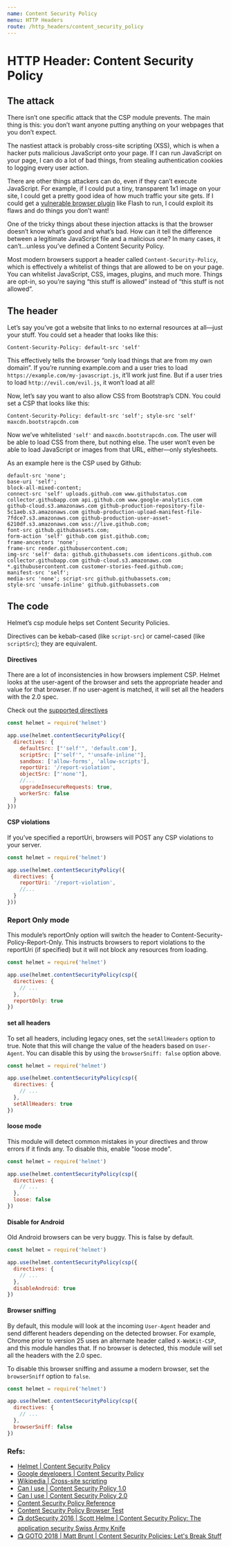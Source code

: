 ```yaml
---
name: Content Security Policy
menu: HTTP Headers
route: /http_headers/content_security_policy
---
```


# HTTP Header: Content Security Policy

## The attack

There isn’t one specific attack that the CSP module prevents. The main thing is this: you don’t want anyone putting anything on your webpages that you don’t expect.

The nastiest attack is probably cross-site scripting (XSS), which is when a hacker puts malicious JavaScript onto your page. If I can run JavaScript on your page, I can do a lot of bad things, from stealing authentication cookies to logging every user action.

There are other things attackers can do, even if they can’t execute JavaScript. For example, if I could put a tiny, transparent 1x1 image on your site, I could get a pretty good idea of how much traffic your site gets. If I could get a [vulnerable browser plugin](http://arstechnica.com/security/2015/07/two-new-flash-exploits-surface-from-hacking-team-combine-with-java-0-day/) like Flash to run, I could exploit its flaws and do things you don’t want!

One of the tricky things about these injection attacks is that the browser doesn’t know what’s good and what’s bad. How can it tell the difference between a legitimate JavaScript file and a malicious one? In many cases, it can’t…unless you’ve defined a Content Security Policy.

Most modern browsers support a header called `Content-Security-Policy`, which is effectively a whitelist of things that are allowed to be on your page. You can whitelist JavaScript, CSS, images, plugins, and much more. Things are opt-in, so you’re saying “this stuff is allowed” instead of “this stuff is not allowed”.

## The header

Let’s say you’ve got a website that links to no external resources at all—just your stuff. You could set a header that looks like this:

```
Content-Security-Policy: default-src 'self'
```

This effectively tells the browser “only load things that are from my own domain”. If you’re running example.com and a user tries to load `https://example.com/my-javascript.js`, it’ll work just fine. But if a user tries to load `http://evil.com/evil.js`, it won’t load at all!

Now, let’s say you want to also allow CSS from Bootstrap’s CDN. You could set a CSP that looks like this:

```
Content-Security-Policy: default-src 'self'; style-src 'self' maxcdn.bootstrapcdn.com
```

Now we’ve whitelisted `'self'` and `maxcdn.bootstrapcdn.com`. The user will be able to load CSS from there, but nothing else. The user won’t even be able to load JavaScript or images from that URL, either—only stylesheets.

As an example here is the CSP used by Github:

```
default-src 'none'; 
base-uri 'self'; 
block-all-mixed-content; 
connect-src 'self' uploads.github.com www.githubstatus.com collector.githubapp.com api.github.com www.google-analytics.com github-cloud.s3.amazonaws.com github-production-repository-file-5c1aeb.s3.amazonaws.com github-production-upload-manifest-file-7fdce7.s3.amazonaws.com github-production-user-asset-6210df.s3.amazonaws.com wss://live.github.com;
font-src github.githubassets.com; 
form-action 'self' github.com gist.github.com;
frame-ancestors 'none';
frame-src render.githubusercontent.com;
img-src 'self' data: github.githubassets.com identicons.github.com collector.githubapp.com github-cloud.s3.amazonaws.com *.githubusercontent.com customer-stories-feed.github.com; 
manifest-src 'self'; 
media-src 'none'; script-src github.githubassets.com; 
style-src 'unsafe-inline' github.githubassets.com
```

## The code

Helmet’s csp module helps set Content Security Policies.

Directives can be kebab-cased (like `script-src`) or camel-cased (like `scriptSrc`); they are equivalent.

#### Directives

There are a lot of inconsistencies in how browsers implement CSP. Helmet looks at the user-agent of the browser and sets the appropriate header and value for that browser. If no user-agent is matched, it will set all the headers with the 2.0 spec.

Check out the [supported directives](https://github.com/helmetjs/csp#supported-directives)

```js
const helmet = require('helmet')

app.use(helmet.contentSecurityPolicy({
  directives: {
    defaultSrc: ["'self'", 'default.com'],
    scriptSrc: ["'self'", "'unsafe-inline'"],
    sandbox: ['allow-forms', 'allow-scripts'],
    reportUri: '/report-violation',
    objectSrc: ["'none'"],
    //...
    upgradeInsecureRequests: true,
    workerSrc: false
  }
}))
```

#### CSP violations

If you’ve specified a reportUri, browsers will POST any CSP violations to your server.

```js
const helmet = require('helmet')

app.use(helmet.contentSecurityPolicy({
  directives: {
    reportUri: '/report-violation',
    //...
  }
}))
```

### Report Only mode

This module’s reportOnly option will switch the header to Content-Security-Policy-Report-Only. This instructs browsers to report violations to the reportUri (if specified) but it will not block any resources from loading.

```js
const helmet = require('helmet')

app.use(helmet.contentSecurityPolicy(csp({
  directives: {
    // ...
  },
  reportOnly: true
})
```

#### set all headers

To set all headers, including legacy ones, set the `setAllHeaders` option to true. Note that this will change the value of the headers based on `User-Agent`. You can disable this by using the `browserSniff: false` option above.

```js
const helmet = require('helmet')

app.use(helmet.contentSecurityPolicy(csp({
  directives: {
    // ...
  },
  setAllHeaders: true
})
```

#### loose mode

This module will detect common mistakes in your directives and throw errors if it finds any. To disable this, enable "loose mode".

```js
const helmet = require('helmet')

app.use(helmet.contentSecurityPolicy(csp({
  directives: {
    // ...
  },
  loose: false
})
```

#### Disable for Android

Old Android browsers can be very buggy. This is false by default.

```js
const helmet = require('helmet')

app.use(helmet.contentSecurityPolicy(csp({
  directives: {
    // ...
  },
  disableAndroid: true
})
```


#### Browser sniffing

By default, this module will look at the incoming `User-Agent` header and send different headers depending on the detected browser. For example, Chrome prior to version 25 uses an alternate header called `X-WebKit-CSP`, and this module handles that. If no browser is detected, this module will set all the headers with the 2.0 spec.

To disable this browser sniffing and assume a modern browser, set the `browserSniff` option to `false`.

```js
const helmet = require('helmet')

app.use(helmet.contentSecurityPolicy(csp({
  directives: {
    // ...
  },
  browserSniff: false
})
```

### Refs:

- [Helmet | Content Security Policy](https://helmetjs.github.io/docs/csp)
- [Google developers | Content Security Policy](https://developers.google.com/web/fundamentals/security/csp)
- [Wikipedia | Cross-site scripting](https://en.wikipedia.org/wiki/Cross-site_scripting)
- [Can I use | Content Security Policy 1.0](https://caniuse.com/#feat=contentsecuritypolicy)
- [Can I use | Content Security Policy 2.0](https://caniuse.com/#feat=contentsecuritypolicy2)
- [Content Security Policy Reference](https://content-security-policy.com/)
- [Content Security Policy Browser Test](https://content-security-policy.com/browser-test/)
- [📺 dotSecurity 2016 | Scott Helme | Content Security Policy: The application security Swiss Army Knife](https://www.youtube.com/watch?v=d0D3d0ZM-rI)
- [📺 GOTO 2018 | Matt Brunt | Content Security Policies: Let's Break Stuff](https://www.youtube.com/watch?v=mr230uotw-Y)